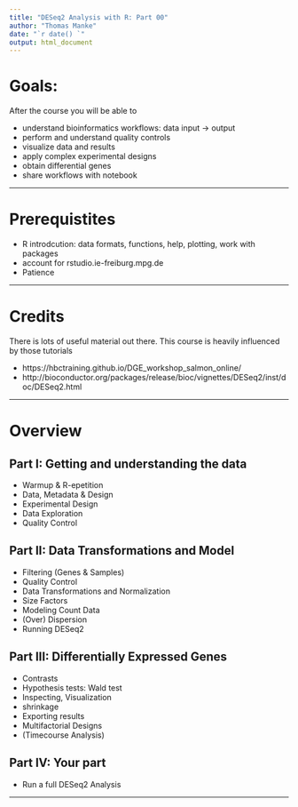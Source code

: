 ```yaml
---
title: "DESeq2 Analysis with R: Part 00"
author: "Thomas Manke"
date: "`r date() `"
output: html_document
---
```


# Goals: 

<!-- ![Typical examples from R.](../images/DESeq2_workflow.png) -->

After the course you will be able to

* understand bioinformatics workflows: data input $\to$ output
* perform and understand quality controls
* visualize data and results
* apply complex experimental designs
* obtain differential genes
* share workflows with notebook

***

# Prerequistites
* R introdcution: data formats, functions, help, plotting, work with packages
* account for rstudio.ie-freiburg.mpg.de
* Patience

***

# Credits
There is lots of useful material out there. This course is heavily influenced by those tutorials

 * https://hbctraining.github.io/DGE_workshop_salmon_online/
 * http://bioconductor.org/packages/release/bioc/vignettes/DESeq2/inst/doc/DESeq2.html

***

# Overview

## Part I: Getting and understanding the data

* Warmup & R-epetition
* Data, Metadata & Design
* Experimental Design
* Data Exploration
* Quality Control


## Part II: Data Transformations and Model
* Filtering (Genes & Samples)
* Quality Control
* Data Transformations and Normalization
* Size Factors
* Modeling Count Data
* (Over) Dispersion
* Running DESeq2

## Part III: Differentially Expressed Genes
* Contrasts
* Hypothesis tests: Wald test
* Inspecting, Visualization
* shrinkage
* Exporting results
* Multifactorial Designs
* (Timecourse Analysis)

## Part IV: Your part 
* Run a full DESeq2 Analysis

***



